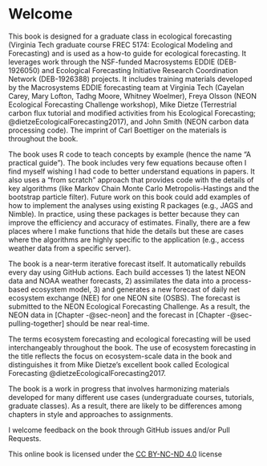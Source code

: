 # Welcome {.unnumbered}

This book is designed for a graduate class in ecological forecasting (Virginia Tech graduate course FREC 5174: Ecological Modeling and Forecasting) and is used as a how-to guide for ecological forecasting. It leverages work through the NSF-funded Macrosystems EDDIE (DEB-1926050) and Ecological Forecasting Initiative Research Coordination Network (DEB-1926388) projects. It includes training materials developed by the Macrosystems EDDIE forecasting team at Virginia Tech (Cayelan Carey, Mary Lofton, Tadhg Moore, Whitney Woelmer), Freya Olsson (NEON Ecological Forecasting Challenge workshop), Mike Dietze (Terrestrial carbon flux tutorial and modified activities from his Ecological Forecasting; @dietzeEcologicalForecasting2017), and John Smith (NEON carbon data processing code). The imprint of Carl Boettiger on the materials is throughout the book.

The book uses R code to teach concepts by example (hence the name "A practical guide"). The book includes very few equations because often I find myself wishing I had code to better understand equations in papers. It also uses a "from scratch" approach that provides code with the details of key algorithms (like Markov Chain Monte Carlo Metropolis-Hastings and the bootstrap particle filter). Future work on this book could add examples of how to implement the analyses using existing R packages (e.g., JAGS and Nimble). In practice, using these packages is better because they can improve the efficiency and accuracy of estimates. Finally, there are a few places where I make functions that hide the details but these are cases where the algorithms are highly specific to the application (e.g., access weather data from a specific server).

The book is a near-term iterative forecast itself. It automatically rebuilds every day using GitHub actions. Each build accesses 1) the latest NEON data and NOAA weather forecasts, 2) assimilates the data into a process-based ecosystem model, 3) and generates a new forecast of daily net ecosystem exchange (NEE) for one NEON site (OSBS). The forecast is submitted to the NEON Ecological Forecasting Challenge. As a result, the NEON data in [Chapter -@sec-neon] and the forecast in [Chapter -@sec-pulling-together] should be near real-time.

The terms ecosystem forecasting and ecological forecasting will be used interchangeably throughout the book. The use of ecosystem forecasting in the title reflects the focus on ecosystem-scale data in the book and distinguishes it from Mike Dietze's excellent book called Ecological Forecasting @dietzeEcologicalForecasting2017.

The book is a work in progress that involves harmonizing materials developed for many different use cases (undergraduate courses, tutorials, graduate classes). As a result, there are likely to be differences among chapters in style and approaches to assignments.

I welcome feedback on the book through GitHub issues and/or Pull Requests.

This online book is licensed under the [CC BY-NC-ND 4.0](https://creativecommons.org/licenses/by-nc-nd/4.0/) license
